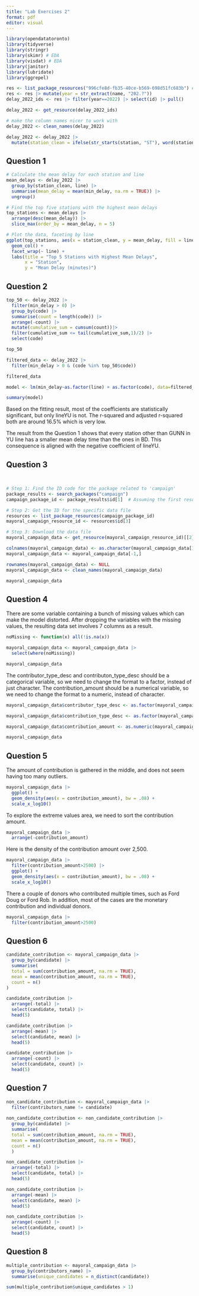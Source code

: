 ```yaml
---
title: "Lab Exercises 2"
format: pdf
editor: visual
---
```


```r
library(opendatatoronto)
library(tidyverse)
library(stringr)
library(skimr) # EDA
library(visdat) # EDA
library(janitor)
library(lubridate)
library(ggrepel)
```

```r
res <- list_package_resources("996cfe8d-fb35-40ce-b569-698d51fc683b") # obtained code from searching data frame above
res <- res |> mutate(year = str_extract(name, "202.?"))
delay_2022_ids <- res |> filter(year==2022) |> select(id) |> pull()

delay_2022 <- get_resource(delay_2022_ids)

# make the column names nicer to work with
delay_2022 <- clean_names(delay_2022)
```

```r
delay_2022 <- delay_2022 |> 
  mutate(station_clean = ifelse(str_starts(station, "ST"), word(station, 1,2), word(station, 1)))
```

## Question 1

```r
# Calculate the mean delay for each station and line
mean_delays <- delay_2022 |>
  group_by(station_clean, line) |>
  summarise(mean_delay = mean(min_delay, na.rm = TRUE)) |>
  ungroup()

# Find the top five stations with the highest mean delays
top_stations <- mean_delays |>
  arrange(desc(mean_delay)) |>
  slice_max(order_by = mean_delay, n = 5)

# Plot the data, faceting by line
ggplot(top_stations, aes(x = station_clean, y = mean_delay, fill = line)) +
  geom_col() +
  facet_wrap(~ line) +
  labs(title = "Top 5 Stations with Highest Mean Delays",
       x = "Station",
       y = "Mean Delay (minutes)")
```

## Question 2

```r
top_50 <- delay_2022 |>
  filter(min_delay > 0) |>
  group_by(code) |>
  summarise(count = length(code)) |>
  arrange(-count) |>
  mutate(cumulative_sum = cumsum(count))|>
  filter(cumulative_sum <= tail(cumulative_sum,1)/2) |>
  select(code)

top_50
```

```r
filtered_data <- delay_2022 |>
  filter(min_delay > 0 & (code %in% top_50$code))

filtered_data
```

```r
model <- lm(min_delay~as.factor(line) + as.factor(code), data=filtered_data)
```

```r
summary(model)
```

Based on the fitting result, most of the coefficients are statistically significant, but only lineYU is not. The r-squared and adjusted r-squared both are around 16.5% which is very low.

The result from the Question 1 shows that every station other than GUNN in YU line has a smaller mean delay time than the ones in BD. This consequence is aligned with the negative coefficient of lineYU.

## Question 3

```         
```

```         
```

```r
# Step 1: Find the ID code for the package related to 'campaign'
package_results <- search_packages("campaign")
campaign_package_id <- package_results$id[1]  # Assuming the first result is the correct one

# Step 2: Get the ID for the specific data file
resources <- list_package_resources(campaign_package_id)
mayoral_campaign_resource_id <- resources$id[3]

# Step 3: Download the data file
mayoral_campaign_data <- get_resource(mayoral_campaign_resource_id)[[2]]
```

```r
colnames(mayoral_campaign_data) <- as.character(mayoral_campaign_data[1,])
mayoral_campaign_data <- mayoral_campaign_data[-1,]

rownames(mayoral_campaign_data) <- NULL
mayoral_campaign_data <- clean_names(mayoral_campaign_data)

mayoral_campaign_data
```

## Question 4

There are some variable containing a bunch of missing values which can make the model distorted. After dropping the variables with the missing values, the resulting data set involves 7 columns as a result.

```r
noMissing <- function(x) all(!is.na(x))

mayoral_campaign_data <- mayoral_campaign_data |>
  select(where(noMissing))

mayoral_campaign_data

```

The contributor_type_desc and contributon_type_desc should be a categorical variable, so we need to change the format to a factor, instead of just character. The contribution_amount should be a numerical variable, so we need to change the format to a numeric, instead of character.

```r
mayoral_campaign_data$contributor_type_desc <- as.factor(mayoral_campaign_data$contributor_type_desc)

mayoral_campaign_data$contribution_type_desc <- as.factor(mayoral_campaign_data$contribution_type_desc)

mayoral_campaign_data$contribution_amount <- as.numeric(mayoral_campaign_data$contribution_amount)

mayoral_campaign_data

```

## Question 5

The amount of contribution is gathered in the middle, and does not seem having too many outliers.

```r
mayoral_campaign_data |>
  ggplot() +
  geom_density(aes(x = contribution_amount), bw = .08) +
  scale_x_log10()
```

To explore the extreme values area, we need to sort the contribution amount.

```r
mayoral_campaign_data |>
  arrange(-contribution_amount)
```

Here is the density of the contribution amount over 2,500.

```r
mayoral_campaign_data |>
  filter(contribution_amount>2500) |>
  ggplot() +
  geom_density(aes(x = contribution_amount), bw = .08) +
  scale_x_log10()
```

There a couple of donors who contributed multiple times, such as Ford Doug or Ford Rob. In addition, most of the cases are the monetary contribution and individual donors.

```r
mayoral_campaign_data |>
  filter(contribution_amount>2500)
```

## Question 6

```r
candidate_contribution <- mayoral_campaign_data |>
  group_by(candidate) |>
  summarise(
  total = sum(contribution_amount, na.rm = TRUE),
  mean = mean(contribution_amount, na.rm = TRUE),
  count = n()
)
```

```r
candidate_contribution |>
  arrange(-total) |>
  select(candidate, total) |>
  head(5)
```

```r
candidate_contribution |>
  arrange(-mean) |>
  select(candidate, mean) |>
  head(5)
```

```r
candidate_contribution |>
  arrange(-count) |>
  select(candidate, count) |>
  head(5)
```

## Question 7

```r
non_candidate_contribution <- mayoral_campaign_data |>
  filter(contributors_name != candidate)
  
non_candidate_contribution <- non_candidate_contribution |>
  group_by(candidate) |>
  summarise(
  total = sum(contribution_amount, na.rm = TRUE),
  mean = mean(contribution_amount, na.rm = TRUE),
  count = n()
  )
```

```r
non_candidate_contribution |>
  arrange(-total) |>
  select(candidate, total) |>
  head(5)
```

```r
non_candidate_contribution |>
  arrange(-mean) |>
  select(candidate, mean) |>
  head(5)
```

```r
non_candidate_contribution |>
  arrange(-count) |>
  select(candidate, count) |>
  head(5)
```

## Question 8

```r
multiple_contribution <- mayoral_campaign_data |>
  group_by(contributors_name) |>
  summarise(unique_candidates = n_distinct(candidate))
```

```r
sum(multiple_contribution$unique_candidates > 1)
```
